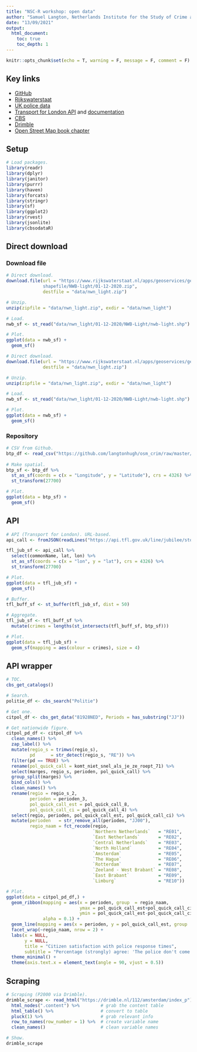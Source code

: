 ```yaml
---
title: "NSC-R workshop: open data"
author: "Samuel Langton, Netherlands Institute for the Study of Crime and Law Enforcement"
date: "13/09/2021"
output:
  html_document:
    toc: true
    toc_depth: 1
---
```


```r
knitr::opts_chunk$set(echo = T, warning = F, message = F, comment = F)
```

## Key links

- [GitHub](https://github.com/langtonhugh/opendata_nscr)
- [Rijkswaterstaat](https://www.rijkswaterstaat.nl/apps/geoservices/geodata/dmc/nwb-wegen/geogegevens/shapefile)
- [UK police data](https://data.police.uk/)
- [Transport for London API](https://api.tfl.gov.uk/) and [documentation](http://content.tfl.gov.uk/example-api-requests.pdf)
- [CBS](https://www.cbs.nl/en-gb/onze-diensten/open-data/statline-as-open-data/quick-start-guide)
- [Drimble](https://drimble.nl/112/amsterdam/index_p)
- [Open Street Map book chapter](https://osf.io/a96y7)

## Setup

```r
# Load packages.
library(readr)
library(dplyr)
library(janitor)
library(purrr)
library(haven)
library(forcats)
library(stringr)
library(sf)
library(ggplot2)
library(rvest)
library(jsonlite)
library(cbsodataR)
```

## Direct download

### Download file

```r
# Direct download.
download.file(url = "https://www.rijkswaterstaat.nl/apps/geoservices/geodata/dmc/nwb-wegen/geogegevens/
              shapefile/NWB-light/01-12-2020.zip",
              destfile = "data/nwn_light.zip")

# Unzip.
unzip(zipfile = "data/nwn_light.zip", exdir = "data/nwn_light")

# Load.
nwb_sf <- st_read("data/nwn_light/01-12-2020/NWB-Light/nwb-light.shp")

# Plot.
ggplot(data = nwb_sf) +
  geom_sf()
```

```r
# Direct download.
download.file(url = "https://www.rijkswaterstaat.nl/apps/geoservices/geodata/dmc/nwb-wegen/geogegevens/shapefile/NWB-light/01-12-2020.zip",
              destfile = "data/nwn_light.zip")

# Unzip.
unzip(zipfile = "data/nwn_light.zip", exdir = "data/nwn_light")

# Load.
nwb_sf <- st_read("data/nwn_light/01-12-2020/NWB-Light/nwb-light.shp")

# Plot.
ggplot(data = nwb_sf) +
  geom_sf()
```

### Repository

```r
# CSV from Github.
btp_df <- read_csv("https://github.com/langtonhugh/osm_crim/raw/master/data/2020-01-btp-street.csv")
                          
# Make spatial.
btp_sf <- btp_df %>% 
  st_as_sf(coords = c(x = "Longitude", y = "Latitude"), crs = 4326) %>% 
  st_transform(27700)

# Plot.
ggplot(data = btp_sf) +
  geom_sf()
```

## API

```r
# API (Transport for London). URL-based.
api_call <- fromJSON(readLines("https://api.tfl.gov.uk/line/jubilee/stoppoints"))

tfl_jub_sf <- api_call %>% 
  select(commonName, lat, lon) %>% 
  st_as_sf(coords = c(x = "lon", y = "lat"), crs = 4326) %>% 
  st_transform(27700)

# Plot.
ggplot(data = tfl_jub_sf) +
  geom_sf()

# Buffer.
tfl_buff_sf <- st_buffer(tfl_jub_sf, dist = 50)

# Aggregate.
tfl_jub_sf <- tfl_buff_sf %>% 
  mutate(crimes = lengths(st_intersects(tfl_buff_sf, btp_sf)))

# Plot.
ggplot(data = tfl_jub_sf) +
  geom_sf(mapping = aes(colour = crimes), size = 4)
```

## API wrapper

```r
# TOC.
cbs_get_catalogs()

# Search.
politie_df <- cbs_search("Politie")

# Get one.
citpol_df <- cbs_get_data("81928NED", Periods = has_substring("JJ"))

# Get nationwide figure.
citpol_pd_df <- citpol_df %>% 
  clean_names() %>% 
  zap_label() %>% 
  mutate(regio_s = trimws(regio_s),
         pd      = str_detect(regio_s, "RE")) %>% 
  filter(pd == TRUE) %>% 
  rename(pol_quick_call = komt_niet_snel_als_je_ze_roept_71) %>% 
  select(marges, regio_s, perioden, pol_quick_call) %>% 
  group_split(marges) %>%
  bind_cols() %>%
  clean_names() %>% 
  rename(regio = regio_s_2, 
         perioden = perioden_3,
         pol_quick_call_est = pol_quick_call_8,
         pol_quick_call_ci = pol_quick_call_4) %>% 
  select(regio, perioden, pol_quick_call_est, pol_quick_call_ci) %>% 
  mutate(perioden   = str_remove_all(perioden, "JJ00"),
         regio_naam = fct_recode(regio,
                                 `Northern Netherlands`   = "RE01",
                                 `East Netherlands`       = "RE02",
                                 `Central Netherlands`    = "RE03",
                                 `North Holland`          = "RE04",
                                 `Amsterdam`              = "RE05",
                                 `The Hague`              = "RE06",
                                 `Rotterdam`              = "RE07",
                                 `Zeeland - West Brabant` = "RE08",
                                 `East Brabant`           = "RE09",
                                 `Limburg`                = "RE10"))

# Plot.
ggplot(data = citpol_pd_df,) + 
  geom_ribbon(mapping = aes(x = perioden, group  = regio_naam,
                            ymax = pol_quick_call_est+pol_quick_call_ci,
                            ymin = pol_quick_call_est-pol_quick_call_ci),
              alpha = 0.1) +
  geom_line(mapping = aes(x = perioden, y = pol_quick_call_est, group  = regio_naam)) +
  facet_wrap(~regio_naam, nrow = 2) +
  labs(x = NULL,
       y = NULL,
       title = "Citizen satisfaction with police response times",
       subtitle = "Percentage (strongly) agree: 'The police don't come quickly when you call them'") +
  theme_minimal() +
  theme(axis.text.x = element_text(angle = 90, vjust = 0.5))
```

## Scraping

```r
# Scraping (P2000 via Drimble).
drimble_scrape <- read_html("https://drimble.nl/112/amsterdam/index_p") %>%   # read in page
  html_nodes(".content") %>%        # grab the content table
  html_table() %>%                  # convert to table
  pluck(1) %>%                      # grab relevant info
  row_to_names(row_number = 1) %>%  # create variable name
  clean_names()                     # clean variable names

# Show.
drimble_scrape
```


